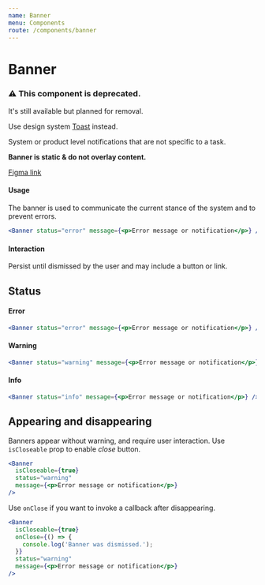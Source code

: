 ```yaml
---
name: Banner
menu: Components
route: /components/banner
---
```



# Banner

### ⚠️ This component is deprecated.

It's still available but planned for removal.

Use design system [Toast](/toolkit/toast) instead.

System or product level notifications that are not specific to a task.

**Banner is static & do not overlay content.**

[Figma link](https://www.figma.com/file/S3q1SkVngbwHuwpxHKCsgtJj/Global?node-id=15488%3A148)

#### Usage

The banner is used to communicate the current stance of the system and to prevent errors.

```jsx react-live
<Banner status="error" message={<p>Error message or notification</p>} />
```

#### Interaction

Persist until dismissed by the user and may include a button or link.

## Status

#### Error

```jsx react-live
<Banner status="error" message={<p>Error message or notification</p>} />
```

#### Warning

```jsx react-live
<Banner status="warning" message={<p>Error message or notification</p>} />
```

#### Info

```jsx react-live
<Banner status="info" message={<p>Error message or notification</p>} />
```

## Appearing and disappearing

Banners appear without warning, and require user interaction.
Use `isCloseable` prop to enable _close_ button.

```jsx react-live
<Banner
  isCloseable={true}
  status="warning"
  message={<p>Error message or notification</p>}
/>
```

Use `onClose` if you want to invoke a callback after disappearing.

```jsx react-live
<Banner
  isCloseable={true}
  onClose={() => {
    console.log('Banner was dismissed.');
  }}
  status="warning"
  message={<p>Error message or notification</p>}
/>
```
